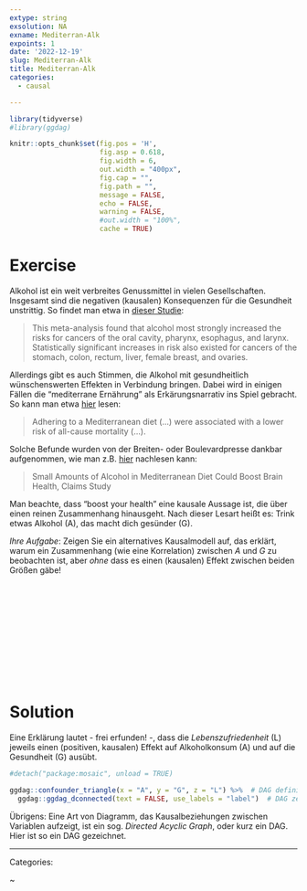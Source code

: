 ```yaml
---
extype: string
exsolution: NA
exname: Mediterran-Alk
expoints: 1
date: '2022-12-19'
slug: Mediterran-Alk
title: Mediterran-Alk
categories:
  - causal

---
```




```r
library(tidyverse)
#library(ggdag)
```


```r
knitr::opts_chunk$set(fig.pos = 'H',
                      fig.asp = 0.618,
                      fig.width = 6,
                      out.width = "400px",
                      fig.cap = "", 
                      fig.path = "",
                      message = FALSE,
                      echo = FALSE,
                      warning = FALSE,
                      #out.width = "100%",
                      cache = TRUE)
```








# Exercise

Alkohol ist ein weit verbreites Genussmittel in vielen Gesellschaften. Insgesamt sind die negativen (kausalen) Konsequenzen für die Gesundheit unstrittig. So findet man etwa in [dieser Studie](https://www.ncbi.nlm.nih.gov/pmc/articles/PMC6705703/): 

>   This meta-analysis found that alcohol most strongly increased the risks for cancers of the oral cavity, pharynx, esophagus, and larynx. Statistically significant increases in risk also existed for cancers of the stomach, colon, rectum, liver, female breast, and ovaries. 


Allerdings gibt es auch Stimmen, die Alkohol mit gesundheitlich wünschenswerten Effekten in Verbindung bringen. Dabei wird in einigen Fällen die "mediterrane Ernährung" als Erkärungsnarrativ ins Spiel gebracht. So kann man etwa [hier](https://jamanetwork.com/journals/jama/fullarticle/199485) lesen:

>   Adhering to a Mediterranean diet (...) were associated with a lower risk of all-cause mortality (...).


Solche Befunde wurden von der Breiten- oder Boulevardpresse dankbar aufgenommen, wie man z.B. [hier](https://www.newsweek.com/alcohol-mediterranean-diet-boost-brain-health-1453452) nachlesen kann:

>    Small Amounts of Alcohol in Mediterranean Diet Could Boost Brain Health, Claims Study



Man beachte, dass "boost your health" eine kausale Aussage ist, die über einen reinen Zusammenhang hinausgeht. Nach dieser Lesart heißt es: Trink etwas Alkohol (A), das macht dich gesünder (G).


*Ihre Aufgabe*: Zeigen Sie ein alternatives Kausalmodell auf, das erklärt, warum ein Zusammenhang (wie eine Korrelation) zwischen *A* und *G* zu beobachten ist, aber *ohne* dass es einen (kausalen) Effekt zwischen beiden Größen gäbe!










</br>
</br>
</br>
</br>
</br>
</br>
</br>
</br>
</br>
</br>

# Solution


Eine Erklärung lautet - frei erfunden! -, dass die *Lebenszufriedenheit* (L)  jeweils einen (positiven, kausalen) Effekt auf Alkoholkonsum (A) und auf die Gesundheit (G) ausübt.


```r
#detach("package:mosaic", unload = TRUE)
```


```r
ggdag::confounder_triangle(x = "A", y = "G", z = "L") %>%  # DAG definieren
  ggdag::ggdag_dconnected(text = FALSE, use_labels = "label")  # DAG zeichnen
```

Übrigens: Eine Art von Diagramm, das Kausalbeziehungen zwischen Variablen aufzeigt, ist ein sog. *Directed Acyclic Graph*, oder kurz ein DAG. Hier ist so ein DAG gezeichnet.





---

Categories: 

~

